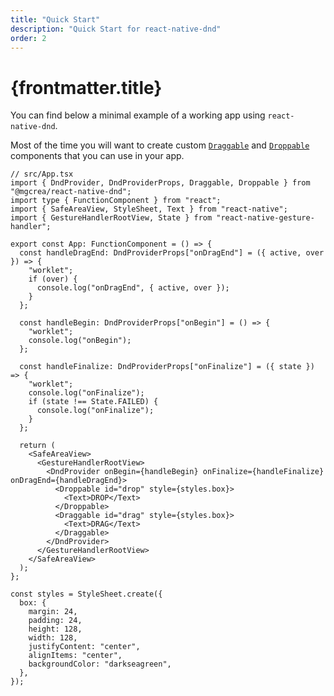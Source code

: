 ```yaml
---
title: "Quick Start"
description: "Quick Start for react-native-dnd"
order: 2
---
```


# {frontmatter.title}

You can find below a minimal example of a working app using `react-native-dnd`.

Most of the time you will want to create custom [`Draggable`](./../components/draggable) and [`Droppable`](./../components/droppable) components that you can use in your app.

```tsx
// src/App.tsx
import { DndProvider, DndProviderProps, Draggable, Droppable } from "@mgcrea/react-native-dnd";
import type { FunctionComponent } from "react";
import { SafeAreaView, StyleSheet, Text } from "react-native";
import { GestureHandlerRootView, State } from "react-native-gesture-handler";

export const App: FunctionComponent = () => {
  const handleDragEnd: DndProviderProps["onDragEnd"] = ({ active, over }) => {
    "worklet";
    if (over) {
      console.log("onDragEnd", { active, over });
    }
  };

  const handleBegin: DndProviderProps["onBegin"] = () => {
    "worklet";
    console.log("onBegin");
  };

  const handleFinalize: DndProviderProps["onFinalize"] = ({ state }) => {
    "worklet";
    console.log("onFinalize");
    if (state !== State.FAILED) {
      console.log("onFinalize");
    }
  };

  return (
    <SafeAreaView>
      <GestureHandlerRootView>
        <DndProvider onBegin={handleBegin} onFinalize={handleFinalize} onDragEnd={handleDragEnd}>
          <Droppable id="drop" style={styles.box}>
            <Text>DROP</Text>
          </Droppable>
          <Draggable id="drag" style={styles.box}>
            <Text>DRAG</Text>
          </Draggable>
        </DndProvider>
      </GestureHandlerRootView>
    </SafeAreaView>
  );
};

const styles = StyleSheet.create({
  box: {
    margin: 24,
    padding: 24,
    height: 128,
    width: 128,
    justifyContent: "center",
    alignItems: "center",
    backgroundColor: "darkseagreen",
  },
});
```
